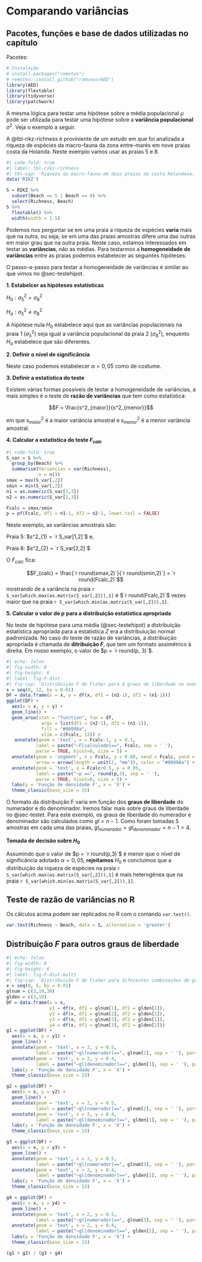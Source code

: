 # Comparando variâncias {#sec-testevar}

:::{.callout-tip collapse="true"}
## Pacotes, funções e base de dados utilizadas no capítulo

Pacotes:

```r
# Instalação
# install.packages("remotes")
# remotes::install_github("romunov/AED")
library(AED)
library(flextable)
library(tidyverse)
library(patchwork)
```
:::

A mesma lógica para testar uma hipótese sobre a média populacional $\mu$ pode ser utilizada para testar uma hipótese sobre a **variância populacional** $\sigma^2$. Veja o exemplo a seguir.

A @tbl-rikz-richness é proviniente de um estudo em que foi analizada a riqueza de espécies da macro-fauna da zona entre-marés em nove praias costa da Holanda. Neste exemplo vamos usar as praias 5 e 8.

```r
#| code-fold: true
#| label: tbl-rikz-richness
#| tbl-cap: 'Riqueza da macro-fauna em duas praias da costa Holandesa. Dados completos no arquivo "RIKZ" do pacote "AED".'
data('RIKZ')

S = RIKZ %>% 
  subset(Beach == 5 | Beach == 8) %>% 
  select(Richness, Beach)
S %>% 
  flextable() %>% 
  width(width = 1.5)
```

Podemos nos perguntar se em uma praia a riqueza de espécies **varia** mais que na outra, ou seja, se em uma das praias amostras difere uma das outras em maior grau que na outra praia. Neste caso, estamos interessados em testar as **variâncias**, não as médias. Para testarmos a **homogeneidade de variâncias** entre as praias podemos estabelecer as seguintes hipóteses:

O passo-a-passo para testar a homogeneidade de variâncias é similar ao que vimos no @sec-testehipot.

**1. Estabelcer as hipóteses estatísticas**

$H_0: \sigma^2_5 = \sigma^2_8$

$H_a: \sigma^2_5 \ne \sigma^2_8$

A hipótese nula $H_0$ estabelece aqui que as variâncias populacionais na praia 1 ($\sigma^2_5$) seja igual a variância populacional da praia 2 ($\sigma^2_8$), enquento $H_a$ estabelece que são diferentes.

**2. Definir o nível de significância**

Neste caso podemos estabelecer $\alpha = 0,05$ como de costume.


**3. Definir a estatística do teste**

Existem várias formas possíveis de testar a homogeneidade de variâncias, a mais simples é o teste de **razão de variâncias** que tem como estatística:

$$F = \frac{s^2_{maior}}{s^2_{menor}}$$

em que $s^2_{maior}$ é a maior variância amostral e $s^2_{menor}$ é a menor variância amostral.

**4. Calcular a estatística do teste $F_{calc}$**

```r
#| code-fold: true
S_var = S %>% 
  group_by(Beach) %>% 
  summarise(Variancias = var(Richness),
            n = n())
smax = max(S_var[,2])
smin = min(S_var[,2])
n1 = as.numeric(S_var[1,3])
n2 = as.numeric(S_var[2,3])

Fcalc = smax/smin
p = pf(Fcalc, df1 = n1-1, df2 = n2-1, lower.tail = FALSE)

```

Neste exemplo, as variâncias amostrais são:

Praia 5: $s^2_{1} = `r S_var[1,2]`$ e,

Praia 8: $s^2_{2} = `r S_var[2,2]`$

O $F_{calc}$ fica:

$$F_{calc} = \frac{`r round(smax,2)`}{`r round(smin,2)`} = `r round(Fcalc,2)`$$
mostrando de a variância na praia `r S_var[which.max(as.matrix(S_var[,2])),1]` é $`r round(Fcalc,2)`$ vezes maior que na praia `r S_var[which.min(as.matrix(S_var[,2])),1]`.


**5. Calcular o valor de p para a distribuição estatística apropriada**

No teste de hipótese para uma média (@sec-testehipot) a distribuição estatística apropriada para a estatística $Z$ era a distribuiução normal padronizada. No caso do teste de razão de variâncias, a distribuição apropriada é chamada de **ditribuição $F$**, que tem um formato assimétrico à direita. Em nosso exemplo, o valor de $p = `r round(p, 3)`$.

```r
#| echo: false
#| fig-width: 8
#| fig-height: 6
#| label: fig-F-dist
#| fig-cap: 'Distribuição F de Fisher para 4 graus de liberdade no numerador e 4 graus de liberdade no denominador.'
x = seq(0, 12, by = 0.01)
DF = data.frame(x = x, y = df(x, df1 = (n2-1), df2 = (n1-1)))
ggplot(DF) +
  aes(x = x, y = y) +
  geom_line() +
  geom_area(stat = "function", fun = df,
             args = list(df1 = (n2-1), df2 = (n1-1)),
             fill = "#00998a", 
             xlim = c(Fcalc, 13)) +
   annotate(geom = 'text', x = Fcalc-1, y = 0.1, 
           label = paste("~F[calculado]==", Fcalc, sep = ' '), 
           parse = TRUE, hjust=0, size = 5) +
  annotate(geom = 'segment', x = Fcalc, y = 0.08, xend = Fcalc, yend = 0.01, 
           arrow = arrow(length = unit(2, "mm")), color = "#00998a") +
  annotate(geom = 'text', x = Fcalc+0.5, y = 0.05, 
           label = paste("~p ==", round(p,3), sep = ' '), 
           parse = TRUE, hjust=0, size = 5) +
  labs(y = 'Função de densidade F', x = 'X') +
  theme_classic(base_size = 15)
```

O formato da distribuição F varia em função dos **graus de liberdade** do numerador e do denominador. Iremos falar mais sobre graus de liberdade no @sec-testet. Para este exemplo, os graus de liberdade do numerador e denominador são calculados como $gl = n-1$. Como foram tomadas 5 amostras em cada uma das praias, $gl_{numerador} = gl_{denominador} = n-1 = 4$.

**Tomada de decisão sobre $H_0$**

Assumindo que o valor de $p = `r round(p,3)`$ é menor que o nível de significância adotado $\alpha = 0,05$, **rejeitamos** $H_0$ e concluímos que a distribuição da riqueza de espécies na praia `r S_var[which.max(as.matrix(S_var[,2])),1]` é mais heterogênea que na praia `r S_var[which.min(as.matrix(S_var[,2])),1]`.

## Teste de razão de variâncias no R

Os cálculos acima podem ser replicados no R com o comando `var.test()`.

```r
var.test(Richness ~ Beach, data = S, alternative = 'greater')
```


:::{.callout-note}

# Distribuição $F$ para outros graus de liberdade

```r
#| echo: false
#| fig-width: 8
#| fig-height: 6
#| label: fig-F-dist-multi
#| fig-cap: 'Distribuição F de Fisher para diferentes combinações de graus de liberdade no numerador e denominador.'
x = seq(0, 5, by = 0.01)
glnum = c(3,10,30)
glden = c(3,10)
DF = data.frame(x = x, 
                y1 = df(x, df1 = glnum[1], df2 = glden[1]),
                y2 = df(x, df1 = glnum[2], df2 = glden[1]),
                y3 = df(x, df1 = glnum[3], df2 = glden[1]),
                y4 = df(x, df1 = glnum[3], df2 = glden[2]))
g1 = ggplot(DF) +
  aes(x = x, y = y1) +
  geom_line() +
  annotate(geom = 'text', x = 2, y = 0.5, 
           label = paste("~gl[numerador]==", glnum[1], sep = ' '), parse = TRUE, hjust=0) +
  annotate(geom = 'text', x = 2, y = 0.4, 
           label = paste("~gl[denominador]==", glden[1], sep = ' '), parse = TRUE, hjust=0) +
  labs(y = 'Função de densidade F', x = 'X') +
  theme_classic(base_size = 15)

g2 = ggplot(DF) +
  aes(x = x, y = y2) +
  geom_line() +
  annotate(geom = 'text', x = 2, y = 0.5, 
           label = paste("~gl[numerador]==", glnum[2], sep = ' '), parse = TRUE, hjust=0) +
  annotate(geom = 'text', x = 2, y = 0.4, 
           label = paste("~gl[denominador]==", glden[1], sep = ' '), parse = TRUE, hjust=0) +
  labs(y = 'Função de densidade F', x = 'X') +
  theme_classic(base_size = 15)

g3 = ggplot(DF) +
  aes(x = x, y = y3) +
  geom_line() +
  annotate(geom = 'text', x = 2, y = 0.5, 
           label = paste("~gl[numerador]==", glnum[3], sep = ' '), parse = TRUE, hjust=0) +
  annotate(geom = 'text', x = 2, y = 0.4, 
           label = paste("~gl[denominador]==", glden[1], sep = ' '), parse = TRUE, hjust=0) +
  labs(y = 'Função de densidade F', x = 'X') +
  theme_classic(base_size = 15)

g4 = ggplot(DF) +
  aes(x = x, y = y4) +
  geom_line() +
  annotate(geom = 'text', x = 2, y = 0.5, 
           label = paste("~gl[numerador]==", glnum[3], sep = ' '), parse = TRUE, hjust=0) +
  annotate(geom = 'text', x = 2, y = 0.4, 
           label = paste("~gl[denominador]==", glden[2], sep = ' '), parse = TRUE, hjust=0) +
  labs(y = 'Função de densidade F', x = 'X') +
  theme_classic(base_size = 15)

(g1 + g2) / (g3 + g4)
```


:::


